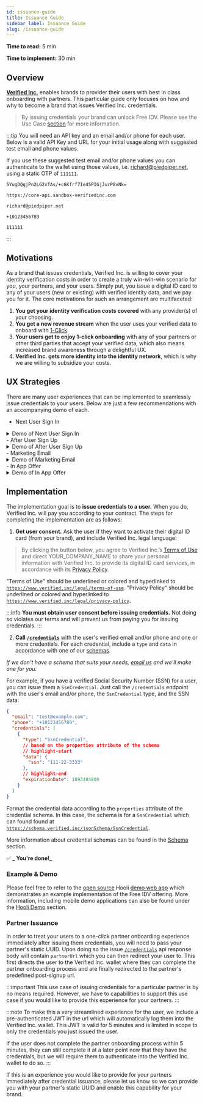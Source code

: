 ```yaml
---
id: issuance-guide
title: Issuance Guide
sidebar_label: Issuance Guide
slug: /issuance-guide
---
```



**Time to read:** 5 min

**Time to implement:** 30 min

## Overview

**[Verified Inc.](https://www.verified.inc)** enables brands to provider their users with best in class onboarding with partners. This particular guide only focuses on how and why to become a <Tip type="brand">brand</Tip> that issues Verified Inc. <Tip type="credential">credentials</Tip>.

> By issuing credentials your brand can unlock Free IDV. Please see the Use Case [section](/1-click-or-free-use-case) for more information.

:::tip
You will need an API key and an email and/or phone for each user. Below is a valid API Key and URL for your initial usage along with suggested test email and phone values.

If you use these suggested test email and/or phone values you can authenticate to the wallet using those values, i.e. richard@piedpiper.net, using a static OTP of `111111`.

```text title="Sandbox API Key"
5YugDQgjPn2LG2xTAs/+c6Kfrf7Ie45PIGjJurP8vNk=
```
```text title="Sandbox URL"
https://core-api.sandbox-verifiedinc.com
```
```text title="Sandbox User Email"
richard@piedpiper.net
```
```text title="Sandbox User Phone"
+10123456789
```
```text title="Sandbox User Wallet Authentication OTP"
111111
```
:::

## Motivations

As a brand that issues credentials, Verified Inc. is willing to cover your identity verification costs in order to create a truly win-win-win scenario for you, your partners, and your users. Simply put, you issue a digital ID card to any of your users (new or existing) with verified identity data, and we pay you for it. The core motivations for such an arrangement are multifaceted: 

1. **You get your identity verification costs covered** with any provider(s) of your choosing.
2. **You get a new revenue stream** when the user uses your verified data to onboard with [1-Click](https://www.verified.inc/1-click).
3. **Your users get to enjoy 1-click onboarding** with any of your partners or other third parties that accept your verified data, which also means increased brand awareness through a delightful UX.
4. **Verified Inc. gets more identity into the identity network**, which is why we are willing to subsidize your costs.

## UX Strategies
There are many user experiences that can be implemented to seamlessly issue credentials to your users. Below are just a few recommendations with an accompanying demo of each.

- Next User Sign In
<details>
  <summary>Demo of Next User Sign In</summary>
  <p>
    Richard is an existing, verified Hooli user. The next time he signs in, Hooli asks him if he wants to activate his Hooli digital ID card. When he clicks the Activate button, Hooli issues the card, and Verified Inc. reimburses Hooli for the cost of the identity verification performed by Hooli for Richard.
  </p>
  <iframe src="https://marvelapp.com/prototype/1938729e/screen/90752160?emb=1&iosapp=false&frameless=false" width="453" height="864" allowTransparency="true" frameborder="0"></iframe>
</details>
- After User Sign Up
<details>
  <summary>Demo of After User Sign Up</summary>
  <p>
    Richard has just completed Hooli account sign up which included identity verification via a third party service of Hooli's choosing. In the terms and service section Richard agrees to being issued an Hooli branded Verified Inc. digital ID card. Hooli issues the card with the verified identity data and Verified Inc. reimburses Hooli for the cost of the identity verification performed by Hooli for Richard.
  </p>
  <iframe src="https://marvelapp.com/prototype/9e98j88/screen/90752101?emb=1&iosapp=false&frameless=false" width="453" height="864" allowTransparency="true" frameborder="0"></iframe>
</details>
- Marketing Email
<details>
  <summary>Demo of Marketing Email</summary>
  <p>
    Richard is an existing, verified Hooli user. He receives a promotional email from Hooli which encourages him to accept a digital Verified Inc. card. Upon clicking the link and being directed to the app Hooli confirms with him he wants to activate his Hooli digital ID card. When he clicks the Activate button, Hooli issues the card, and Verified Inc. reimburses Hooli for the cost of the identity verification performed by Hooli for Richard.
  </p>
  <iframe src="https://marvelapp.com/prototype/193879a9/screen/90752312?emb=1&iosapp=false&frameless=false" width="453" height="864" allowTransparency="true" frameborder="0"></iframe>
</details>
- In App Offer
<details>
  <summary>Demo of In App Offer</summary>
  <p>
    Richard is an existing, verified Hooli user. Upon signing into the app he notices an in app offer which encourages him to accept a digital Verified Inc. card. When he clicks the Activate button, Hooli issues the card, and Verified Inc. reimburses Hooli for the cost of the identity verification performed by Hooli for Richard.
  </p>
  <iframe src="https://marvelapp.com/prototype/ebe3f96/screen/90752391?emb=1&iosapp=false&frameless=false" width="453" height="864" allowTransparency="true" frameborder="0"></iframe>
</details>

## Implementation

The implementation goal is to **issue <Tip type="credential">credentials</Tip> to a <Tip type="user">user</Tip>.** When you do, Verified Inc. will pay you according to your contract. The steps for completing the implementation are as follows:

1. **Get user consent.** Ask the user if they want to activate their digital ID card (from your brand), and include Verified Inc. legal language:

> By clicking the button below, you agree to Verified Inc.’s <a href="https://www.verified.inc/legal/terms-of-use">Terms of Use</a> and direct YOUR_COMPANY_NAME to share your personal information with Verified Inc. to provide its digital ID card services, in accordance with its <a href="https://www.verified.inc/legal/privacy-policy">Privacy Policy</a>.

"Terms of Use" should be underlined or colored and hyperlinked to <a href="https://www.verified.inc/legal/terms-of-use">`https://www.verified.inc/legal/terms-of-use`</a>. "Privacy Policy" should be underlined or colored and hyperlinked to <a href="https://www.verified.inc/legal/privacy-policy">`https://www.verified.inc/legal/privacy-policy`</a>.

:::info
**You must obtain user consent before issuing credentials.** Not doing so violates our terms and will prevent us from paying you for issuing credentials. 
:::

2. **Call [`/credentials`](/api-overview#issue-credentials)** with the user's verified email and/or phone and one or more credentials. For each credential, include a `type` and `data` in accordance with one of our [schemas](/schema). 

_If we don't have a schema that suits your needs, [email us](mailto:support@verified.inc) and we'll make one for you._

For example, if you have a verified Social Security Number (SSN) for a user, you can issue them a `SsnCredential`. Just call the `/credentials` endpoint with the user's email and/or phone, the `SsnCredential` type, and the SSN data:

```json title="Example Issue Credentials Request Body"
{
  "email": "test@example.com",
  "phone": "+10123456789",
  "credentials": [
    {
      "type": "SsnCredential",
      // based on the properties attribute of the schema
      // highlight-start
      "data": {
        "ssn": "111-22-3333"
      },
      // highlight-end
      "expirationDate": 1893484800
    }
  ]
}
```

Format the credential data according to the `properties` attribute of the credential schema. In this case, the schema is for a `SsnCredential` which can found found at [`https://schema.verified.inc/jsonSchema/SsnCredential`](https://schema.verified.inc/jsonSchema/SsnCredential). 

More information about credential schemas can be found in the [Schema](/schema) section.

✅ **_ You're done!_**

### Example & Demo

Please feel free to refer to the [open source](https://github.com/UnumID/Hooli-Demo-Web) Hooli [demo web app](https://hooli-web.demo.sandbox-verifiedinc.com/login) which demonstrates an example implementation of the Free IDV offering. More information, including mobile demo applications can also be found under the [Hooli Demo](/hooli-demo) section.

### Partner Issuance
In order to treat your users to a one-click partner onboarding experience immediately after issuing them credentials, you will need to pass your partner's static UUID. Upon doing so the issue [`/credentials`](/api-overview#issue-credentials) api response body will contain `partnerUrl` which you can then redirect your user to. This first directs the user to the Verified Inc. wallet where they can complete the partner onboarding process and are finally redirected to the partner's predefined post-signup url.

:::important
This use case of issuing credentials for a particular partner is by no means required. However, we have to capabilities to support this use case if you would like to provide this experience for your partners.
:::

:::note
To make this a very streamlined experience for the user, we include a pre-authenticated JWT in the url which will automatically log them into the Verified Inc. wallet. This JWT is valid for 5 minutes and is limited in scope to only the credentials you just issued the user. 

If the user does not complete the partner onboarding process within 5 minutes, they can still complete it at a later point now that they have the credentials, but we will require them to authenticate into the Verified Inc. wallet to do so.
:::

If this is an experience you would like to provide for your partners immediately after credential issuance, please let us know so we can provide you with your partner's static UUID and enable this capability for your <Tip type="brand">brand</Tip>.